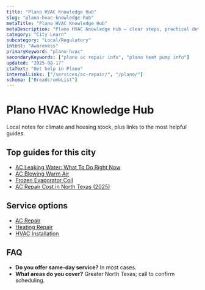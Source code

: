 ```yaml
---
title: "Plano HVAC Knowledge Hub"
slug: "plano-hvac-knowledge-hub"
metaTitle: "Plano HVAC Knowledge Hub"
metaDescription: "Plano HVAC Knowledge Hub — clear steps, practical detail, and when to call a pro in North Texas."
category: "City Learn"
subcategory: "Local/Regulatory"
intent: "Awareness"
primaryKeyword: "plano hvac"
secondaryKeywords: ["plano ac repair info", "plano heat pump info"]
updated: "2025-08-17"
ctaText: "Get help in Plano"
internalLinks: ["/services/ac-repair/", "/plano/"]
schema: ["BreadcrumbList"]
---
```


# Plano HVAC Knowledge Hub

Local notes for climate and housing stock, plus links to the most helpful guides.


## Top guides for this city
- [AC Leaking Water: What To Do Right Now](/learn/ac-leaking-water-what-to-do)
- [AC Blowing Warm Air](/learn/ac-blowing-warm-air)
- [Frozen Evaporator Coil](/learn/frozen-evaporator-coil)
- [AC Repair Cost in North Texas (2025)](/learn/ac-repair-cost-north-texas-2025)


## Service options
- [AC Repair](/services/ac-repair/)
- [Heating Repair](/services/heating-repair/)
- [HVAC Installation](/services/hvac-installation/)


## FAQ
- **Do you offer same‑day service?** In most cases.
- **What areas do you cover?** Greater North Texas; call to confirm scheduling.

